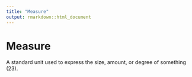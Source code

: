 ```yaml
---
title: "Measure"
output: rmarkdown::html_document
---
```


# Measure

A standard unit used to express the  size,  amount, or degree of something (23).
